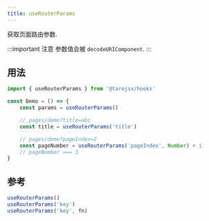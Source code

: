```yaml
---
title: useRouterParams
---
```


获取页面路由参数.

:::important 注意
参数值会被 `decodeURIComponent`.
:::

## 用法

```jsx
import { useRouterParams } from '@tarojsx/hooks'

const Demo = () => {
    const params = useRouterParams()

    // pages/demo?title=abc
    const title = useRouterParams('title')

    // pages/demo?pageIndex=2
    const pageNumber = useRouterParams('pageIndex', Number) + 1
    // pageNumber === 3
}
```

## 参考

```ts
useRouterParams()
useRouterParams('key')
useRouterParams('key', fn)
```
